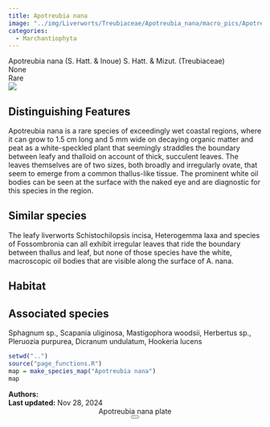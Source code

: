 ```yaml
---
title: Apotreubia nana
image: "../img/Liverworts/Treubiaceae/Apotreubia_nana/macro_pics/Apotreubia-DBLT.jpeg"
categories:
  - Marchantiophyta
---
```


<div class="info-panel">
 <div class="info-top">
  <div class="taxon-scientific"><span class="taxon-name">Apotreubia nana</span> <span class="taxon-authority">(S. Hatt. &amp; Inoue) S. Hatt. &amp; Mizut.</span> <span class="taxon-family">(Treubiaceae)</span></div>
  <div class="taxon-common">None</div>
 </div>
 <div class="info-bottom">
  <div class="taxon-qnd"></div>
  <div class="taxon-abundance">Rare</div>
 </div>
</div>
<div class="imerss-content-frame">
 <div class="imerss-image-header">
  <div class="imerss-image-holder imerss-column-left" data-toggle="tooltip" style="background-image: url(../img/Liverworts/Treubiaceae/Apotreubia_nana/macro_pics/Apotreubia-DBLT.jpeg)" title="Daniel Tucker">
  </div>

  <div class="imerss-image-holder imerss-column-right" data-toggle="tooltip" style="background-image: url(../img/Liverworts/Treubiaceae/Apotreubia_nana/macro_pics/Apotreubia-BJ.jpg)" title="Braden Judson">
  </div>
 
 </div>
 <div class="imerss-content-lower">
  <div class="imerss-column-left">
  <div class="tab-microscope" data-micromodal-trigger="modal-plate">
  <img src="../img/bryo guide microscope.png"/>
  </div>

<h2>Distinguishing Features</h2>

Apotreubia nana is a rare species of exceedingly wet coastal regions, where it can grow to 1.5 cm long and 5 mm wide  on decaying organic matter and peat as a white-speckled plant that seemingly straddles the boundary between leafy and thalloid on account of thick, succulent leaves. The leaves themselves are of two sizes, both broadly and irregularly ovate, that seem to emerge from a common thallus-like tissue. The prominent white oil bodies can be seen at the surface with the naked eye and are diagnostic for this species in the region. 

<h2>Similar species</h2>

The leafy liverworts Schistochilopsis incisa, Heterogemma laxa and species of Fossombronia can all exhibit irregular leaves that ride the boundary between thallus and leaf, but none of those species have the white, macroscopic oil bodies that are visible along the surface of A. nana. 

<h2>Habitat</h2>



<h2>Associated species</h2>

Sphagnum sp., Scapania uliginosa, Mastigophora woodsii, Herbertus sp., Pleruozia purpurea, Dicranum undulatum, Hookeria lucens
</div>

<div class="imerss-column-right">

<div class="imerss-image-holder imerss-column-right" data-toggle="tooltip" style="background-image: url(../img/Liverworts/Treubiaceae/Apotreubia_nana/macro_pics/Apotreubia-BMS.jpeg)" title="Brian Starzomski">
</div>

<div class="imerss-map-holder">
```r
setwd("..")
source("page_functions.R")
map = make_species_map("Apotreubia nana")
map
```
</div>

</div>

</div>
</div>

<div class="taxon-footer">
 <div class="taxon-authors"><b>Authors:</b> <span></span></div>
 <div class="taxon-update"><b>Last updated:</b> <span>Nov 28, 2024</span></div>
</div>

<div class="modal micromodal-slide" id="modal-plate" aria-hidden="true">
 <div class="modal__overlay" tabindex="-1" data-micromodal-close>
  <div class="modal__container" role="dialog" aria-modal="true" aria-labelledby="modal-plate-title" >
   <header class="modal__header">
   <div class="modal__title" id="modal-plate-title">
  Apotreubia nana plate
   </div>
   <button class="modal__close" aria-label="Close" data-micromodal-close></button>
   </header>
  <div class="modal__content" id="modal-plate-content">
   <div class="imerss-image-holder" data-toggle="tooltip" style="background-image: url(../img/)" title="">
  </div>
  </div>
  </div>
 </div>
</div>

<script src="../js/micromodal.min.js"></script>
<link href="../css/style-taxon.css" rel="stylesheet">
<link href="../css/micromodal.css" rel="stylesheet">

<script>
MicroModal.init();
</script>

